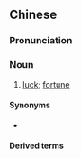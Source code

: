 ==Chinese==
{{zh-forms|s=彩数}}

===Pronunciation===
{{zh-pron
|c=coi2 sou3
|cat=n
}}

===Noun===
{{zh-noun}}

# {{lb|zh|Cantonese}} [[luck]]; [[fortune]]

====Synonyms====
* {{zh-l|運氣}}

====Derived terms====
{{zh-der|好彩數}}